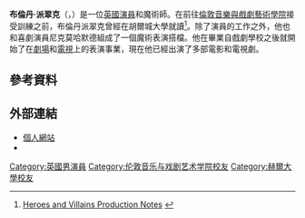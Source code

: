 '''布倫丹·派翠克'''（{{lang-en|Brendan Patricks}}，{{bd|1980年|12月3日}}）是一位[[英國|英國]][[演員|演員]]和魔術師。在前往[[倫敦音樂與戲劇藝術學院|倫敦音樂與戲劇藝術學院]]接受訓練之前，布倫丹派翠克曾經在胡爾城大學就讀<ref name="heroes">[http://www.vertigofilms.com/h&v/Production_Notes.pdf Heroes and Villains Production Notes] {{webarchive|url=https://web.archive.org/web/20160304061915/http://www.vertigofilms.com/h%26v/Production_Notes.pdf |date=2016-03-04 }}</ref>。除了演員的工作之外，他也和喜劇演員尼克莫哈默德組成了一個魔術表演搭檔。他在畢業自戲劇學校之後就開始了在[[劇場|劇場]]和[[電視|電視]]上的表演事業，現在他已經出演了多部電影和電視劇。

==參考資料==
{{reflist}}

==外部連結==
* [http://www.brendanpatricks.com 個人網站] {{Wayback|url=http://www.brendanpatricks.com/ |date=20201124072040 }}
* {{IMDb name|1981245|Brendan Patricks}}

{{DEFAULTSORT:Patricks, Brendan}}
[[Category:英國男演員|Category:英國男演員]]
[[Category:伦敦音乐与戏剧艺术学院校友|Category:伦敦音乐与戏剧艺术学院校友]]
[[Category:赫爾大學校友|Category:赫爾大學校友]]